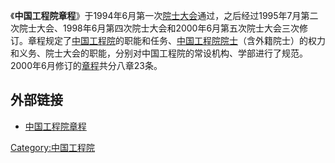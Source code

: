 《'''中国工程院章程'''》于1994年6月第一次[[中国工程院院士大会|院士大会]]通过，之后经过1995年7月第二次院士大会、1998年6月第四次院士大会和2000年6月第五次院士大会三次修订。章程规定了[[中国工程院|中国工程院]]的职能和任务、[[中国工程院院士|中国工程院院士]]（含外籍院士）的权力和义务、院士大会的职能，分别对中国工程院的常设机构、学部进行了规范。2000年6月修订的[[章程|章程]]共分八章23条。

==外部链接==
*[https://web.archive.org/web/20040809214135/http://www.cae.cn/organize/index.jsp?subCid1=program 中国工程院章程]

[[Category:中国工程院|Category:中国工程院]]